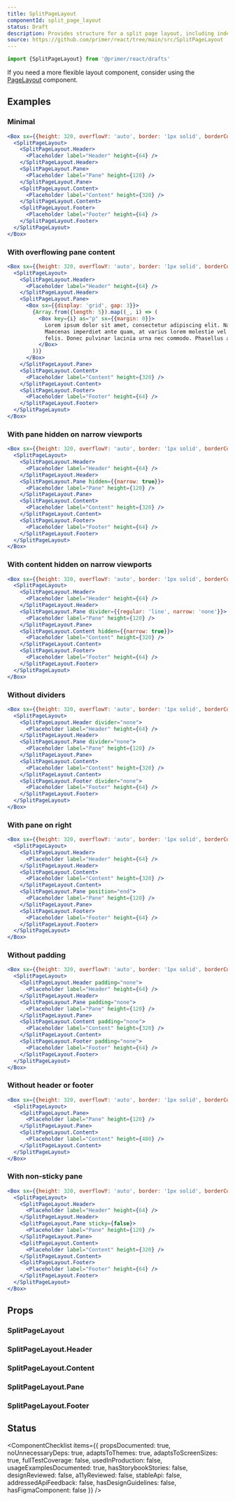 ```yaml
---
title: SplitPageLayout
componentId: split_page_layout
status: Draft
description: Provides structure for a split page layout, including independent scrolling for the pane and content regions. Useful for responsive list/detail patterns, when an item in the pane updates the page content on selection.
source: https://github.com/primer/react/tree/main/src/SplitPageLayout
---
```


```js
import {SplitPageLayout} from '@primer/react/drafts'
```

<Note>

If you need a more flexible layout component, consider using the [PageLayout](/PageLayout) component.

</Note>

## Examples

### Minimal

```jsx live drafts
<Box sx={{height: 320, overflowY: 'auto', border: '1px solid', borderColor: 'border.default'}}>
  <SplitPageLayout>
    <SplitPageLayout.Header>
      <Placeholder label="Header" height={64} />
    </SplitPageLayout.Header>
    <SplitPageLayout.Pane>
      <Placeholder label="Pane" height={120} />
    </SplitPageLayout.Pane>
    <SplitPageLayout.Content>
      <Placeholder label="Content" height={320} />
    </SplitPageLayout.Content>
    <SplitPageLayout.Footer>
      <Placeholder label="Footer" height={64} />
    </SplitPageLayout.Footer>
  </SplitPageLayout>
</Box>
```

### With overflowing pane content

```jsx live drafts
<Box sx={{height: 320, overflowY: 'auto', border: '1px solid', borderColor: 'border.default'}}>
  <SplitPageLayout>
    <SplitPageLayout.Header>
      <Placeholder label="Header" height={64} />
    </SplitPageLayout.Header>
    <SplitPageLayout.Pane>
      <Box sx={{display: 'grid', gap: 3}}>
        {Array.from({length: 5}).map((_, i) => (
          <Box key={i} as="p" sx={{margin: 0}}>
            Lorem ipsum dolor sit amet, consectetur adipiscing elit. Nam at enim id lorem tempus egestas a non ipsum.
            Maecenas imperdiet ante quam, at varius lorem molestie vel. Sed at eros consequat, varius tellus et, auctor
            felis. Donec pulvinar lacinia urna nec commodo. Phasellus at imperdiet risus. Donec sit amet massa purus.
          </Box>
        ))}
      </Box>
    </SplitPageLayout.Pane>
    <SplitPageLayout.Content>
      <Placeholder label="Content" height={320} />
    </SplitPageLayout.Content>
    <SplitPageLayout.Footer>
      <Placeholder label="Footer" height={64} />
    </SplitPageLayout.Footer>
  </SplitPageLayout>
</Box>
```

### With pane hidden on narrow viewports

```jsx live drafts
<Box sx={{height: 320, overflowY: 'auto', border: '1px solid', borderColor: 'border.default'}}>
  <SplitPageLayout>
    <SplitPageLayout.Header>
      <Placeholder label="Header" height={64} />
    </SplitPageLayout.Header>
    <SplitPageLayout.Pane hidden={{narrow: true}}>
      <Placeholder label="Pane" height={120} />
    </SplitPageLayout.Pane>
    <SplitPageLayout.Content>
      <Placeholder label="Content" height={320} />
    </SplitPageLayout.Content>
    <SplitPageLayout.Footer>
      <Placeholder label="Footer" height={64} />
    </SplitPageLayout.Footer>
  </SplitPageLayout>
</Box>
```

### With content hidden on narrow viewports

```jsx live drafts
<Box sx={{height: 320, overflowY: 'auto', border: '1px solid', borderColor: 'border.default'}}>
  <SplitPageLayout>
    <SplitPageLayout.Header>
      <Placeholder label="Header" height={64} />
    </SplitPageLayout.Header>
    <SplitPageLayout.Pane divider={{regular: 'line', narrow: 'none'}}>
      <Placeholder label="Pane" height={120} />
    </SplitPageLayout.Pane>
    <SplitPageLayout.Content hidden={{narrow: true}}>
      <Placeholder label="Content" height={320} />
    </SplitPageLayout.Content>
    <SplitPageLayout.Footer>
      <Placeholder label="Footer" height={64} />
    </SplitPageLayout.Footer>
  </SplitPageLayout>
</Box>
```

### Without dividers

```jsx live drafts
<Box sx={{height: 320, overflowY: 'auto', border: '1px solid', borderColor: 'border.default'}}>
  <SplitPageLayout>
    <SplitPageLayout.Header divider="none">
      <Placeholder label="Header" height={64} />
    </SplitPageLayout.Header>
    <SplitPageLayout.Pane divider="none">
      <Placeholder label="Pane" height={120} />
    </SplitPageLayout.Pane>
    <SplitPageLayout.Content>
      <Placeholder label="Content" height={320} />
    </SplitPageLayout.Content>
    <SplitPageLayout.Footer divider="none">
      <Placeholder label="Footer" height={64} />
    </SplitPageLayout.Footer>
  </SplitPageLayout>
</Box>
```

### With pane on right

```jsx live drafts
<Box sx={{height: 320, overflowY: 'auto', border: '1px solid', borderColor: 'border.default'}}>
  <SplitPageLayout>
    <SplitPageLayout.Header>
      <Placeholder label="Header" height={64} />
    </SplitPageLayout.Header>
    <SplitPageLayout.Content>
      <Placeholder label="Content" height={320} />
    </SplitPageLayout.Content>
    <SplitPageLayout.Pane position="end">
      <Placeholder label="Pane" height={120} />
    </SplitPageLayout.Pane>
    <SplitPageLayout.Footer>
      <Placeholder label="Footer" height={64} />
    </SplitPageLayout.Footer>
  </SplitPageLayout>
</Box>
```

### Without padding

```jsx live drafts
<Box sx={{height: 320, overflowY: 'auto', border: '1px solid', borderColor: 'border.default'}}>
  <SplitPageLayout>
    <SplitPageLayout.Header padding="none">
      <Placeholder label="Header" height={64} />
    </SplitPageLayout.Header>
    <SplitPageLayout.Pane padding="none">
      <Placeholder label="Pane" height={120} />
    </SplitPageLayout.Pane>
    <SplitPageLayout.Content padding="none">
      <Placeholder label="Content" height={320} />
    </SplitPageLayout.Content>
    <SplitPageLayout.Footer padding="none">
      <Placeholder label="Footer" height={64} />
    </SplitPageLayout.Footer>
  </SplitPageLayout>
</Box>
```

### Without header or footer

```jsx live drafts
<Box sx={{height: 320, overflowY: 'auto', border: '1px solid', borderColor: 'border.default'}}>
  <SplitPageLayout>
    <SplitPageLayout.Pane>
      <Placeholder label="Pane" height={120} />
    </SplitPageLayout.Pane>
    <SplitPageLayout.Content>
      <Placeholder label="Content" height={480} />
    </SplitPageLayout.Content>
  </SplitPageLayout>
</Box>
```

### With non-sticky pane

```jsx live drafts
<Box sx={{height: 320, overflowY: 'auto', border: '1px solid', borderColor: 'border.default'}}>
  <SplitPageLayout>
    <SplitPageLayout.Header>
      <Placeholder label="Header" height={64} />
    </SplitPageLayout.Header>
    <SplitPageLayout.Pane sticky={false}>
      <Placeholder label="Pane" height={120} />
    </SplitPageLayout.Pane>
    <SplitPageLayout.Content>
      <Placeholder label="Content" height={320} />
    </SplitPageLayout.Content>
    <SplitPageLayout.Footer>
      <Placeholder label="Footer" height={64} />
    </SplitPageLayout.Footer>
  </SplitPageLayout>
</Box>
```

## Props

### SplitPageLayout

<PropsTable>
  <PropsTableSxRow />
</PropsTable>

### SplitPageLayout.Header

<PropsTable>
  <PropsTableRow
    name="padding"
    type={`| 'none'
| 'condensed'
| 'normal'`}
    defaultValue="'normal'"
    description="The amount of padding inside the header."
  />
  <PropsTableRow
    name="divider"
    type={`| 'none'
| 'line'
| {
    narrow?:
      | 'none'
      | 'line' 
      | 'filled'
    regular?:
      | 'none'
      | 'line'
    wide?:
      | 'none'
      | 'line'
  }`}
    defaultValue="'line'"
  />
  <PropsTableRow
    name="hidden"
    type={`| boolean
| {
    narrow?: boolean
    regular?: boolean
    wide?: boolean
  }`}
    defaultValue="false"
    description="Whether the header is hidden."
  />
  <PropsTableSxRow />
</PropsTable>

### SplitPageLayout.Content

<PropsTable>
  <PropsTableRow
    name="width"
    type={`| 'full'
| 'medium'
| 'large'
| 'xlarge'`}
    defaultValue="'xlarge'"
    description="The maximum width of the content region."
  />
  <PropsTableRow
    name="padding"
    type={`| 'none'
| 'condensed'
| 'normal'`}
    defaultValue="'normal'"
    description="The amount of padding inside the content."
  />
  <PropsTableRow
    name="hidden"
    type={`| boolean
| {
    narrow?: boolean
    regular?: boolean
    wide?: boolean
  }`}
    defaultValue="false"
    description="Whether the content is hidden."
  />
  <PropsTableSxRow />
</PropsTable>

### SplitPageLayout.Pane

<PropsTable>
  <PropsTableRow
    name="position"
    type={`| 'start'
| 'end'
| {
    narrow?:
      | 'start'
      | 'end'
    regular?:
      | 'start'
      | 'end'
    wide?:
      | 'start'
      | 'end'
  }`}
    defaultValue="'start'"
  />
  <PropsTableRow
    name="width"
    type={`| 'small'
| 'medium'
| 'large'`}
    defaultValue="'medium'"
    description="The width of the pane."
  />
  <PropsTableRow
    name="sticky"
    type="boolean"
    defaultValue="true"
    description="Whether the pane should stick to the top of the screen while the content scrolls."
  />
  <PropsTableRow
    name="padding"
    type={`| 'none'
| 'condensed'
| 'normal'`}
    defaultValue="'normal'"
    description="The amount of padding inside the pane."
  />
  <PropsTableRow
    name="divider"
    type={`| 'none'
| 'line'
| {
    narrow?:
      | 'none'
      | 'line' 
      | 'filled'
    regular?:
      | 'none'
      | 'line'
    wide?:
      | 'none'
      | 'line'
  }`}
    defaultValue="'line'"
  />
  <PropsTableRow
    name="hidden"
    type={`| boolean
| {
    narrow?: boolean
    regular?: boolean
    wide?: boolean
  }`}
    defaultValue="false"
    description="Whether the pane is hidden."
  />
  <PropsTableSxRow />
</PropsTable>

### SplitPageLayout.Footer

<PropsTable>
  <PropsTableRow
    name="padding"
    type={`| 'none'
| 'condensed'
| 'normal'`}
    defaultValue="'normal'"
    description="The amount of padding inside the footer."
  />
  <PropsTableRow
    name="divider"
    type={`| 'none'
| 'line'
| {
    narrow?:
      | 'none'
      | 'line' 
      | 'filled'
    regular?:
      | 'none'
      | 'line'
    wide?:
      | 'none'
      | 'line'
  }`}
    defaultValue="'line'"
  />
  <PropsTableRow
    name="hidden"
    type={`| boolean
| {
    narrow?: boolean
    regular?: boolean
    wide?: boolean
  }`}
    defaultValue="false"
    description="Whether the footer is hidden."
  />
  <PropsTableSxRow />
</PropsTable>

## Status

<ComponentChecklist
  items={{
    propsDocumented: true,
    noUnnecessaryDeps: true,
    adaptsToThemes: true,
    adaptsToScreenSizes: true,
    fullTestCoverage: false,
    usedInProduction: false,
    usageExamplesDocumented: true,
    hasStorybookStories: false,
    designReviewed: false,
    a11yReviewed: false,
    stableApi: false,
    addressedApiFeedback: false,
    hasDesignGuidelines: false,
    hasFigmaComponent: false
  }}
/>
